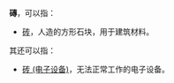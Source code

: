 '''磚'''，可以指：

* [[砖|砖]]，人造的方形石块，用于建筑材料。

其还可以指：

* [[砖_(电子设备)|砖 (电子设备)]]，无法正常工作的电子设备。

{{disambig|Z|Cat=一字消歧義}}